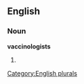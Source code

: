 ==English==

===Noun===
'''vaccinologists'''

# {{plural of|[[vaccinologist]]}}

[[Category:English plurals]]